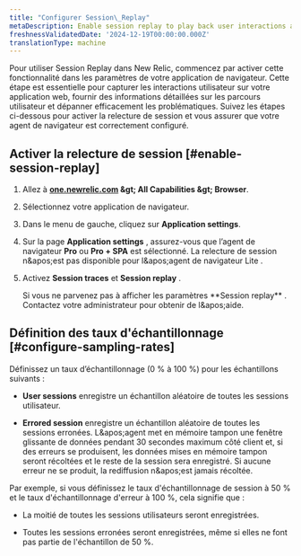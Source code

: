 ```yaml
---
title: "Configurer Session\_Replay"
metaDescription: Enable session replay to play back user interactions and improve page performance.
freshnessValidatedDate: '2024-12-19T00:00:00.000Z'
translationType: machine
---
```


Pour utiliser Session Replay dans New Relic, commencez par activer cette fonctionnalité dans les paramètres de votre application de navigateur. Cette étape est essentielle pour capturer les interactions utilisateur sur votre application web, fournir des informations détaillées sur les parcours utilisateur et dépanner efficacement les problématiques. Suivez les étapes ci-dessous pour activer la relecture de session et vous assurer que votre agent de navigateur est correctement configuré.

## Activer la relecture de session [#enable-session-replay]

1. Allez à <DNT>**[one.newrelic.com](https://one.newrelic.com/all-capabilities) &amp;gt; All Capabilities &amp;gt; Browser**</DNT>.

2. Sélectionnez votre application de navigateur.

3. Dans le menu de gauche, cliquez sur <DNT>**Application settings**</DNT>.

4. Sur la page <DNT>**Application settings**</DNT> , assurez-vous que l’agent de navigateur <DNT>**Pro**</DNT> ou <DNT>**Pro + SPA**</DNT> est sélectionné. La relecture de session n&amp;apos;est pas disponible pour l&amp;apos;agent de navigateur Lite .

5. Activez <DNT>**Session traces**</DNT> et <DNT>**Session replay**</DNT> .

   <Callout variant="important">
     Si vous ne parvenez pas à afficher les paramètres <DNT>**Session replay**</DNT> . Contactez votre administrateur pour obtenir de l&amp;apos;aide.
   </Callout>

## Définition des taux d'échantillonnage [#configure-sampling-rates]

Définissez un taux d’échantillonnage (0 % à 100 %) pour les échantillons suivants :

* <DNT>**User sessions**</DNT> enregistre un échantillon aléatoire de toutes les sessions utilisateur.

* <DNT>**Errored session**</DNT> enregistre un échantillon aléatoire de toutes les sessions erronées. L&amp;apos;agent met en mémoire tampon une fenêtre glissante de données pendant 30 secondes maximum côté client et, si des erreurs se produisent, les données mises en mémoire tampon seront récoltées et le reste de la session sera enregistré. Si aucune erreur ne se produit, la rediffusion n&amp;apos;est jamais récoltée.

Par exemple, si vous définissez le taux d'échantillonnage de session à 50 % et le taux d'échantillonnage d'erreur à 100 %, cela signifie que :

* La moitié de toutes les sessions utilisateurs seront enregistrées.

* Toutes les sessions erronées seront enregistrées, même si elles ne font pas partie de l'échantillon de 50 %.